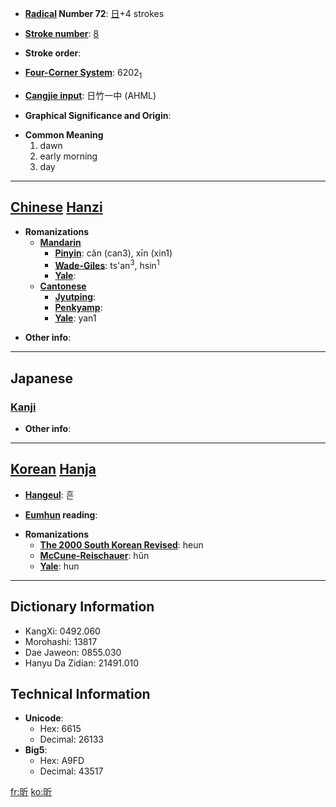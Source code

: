 * '''[[Wiktionary:Chinese radical index| Radical]] Number 72''': [[Wiktionary:Chinese radical index 日|日]]+4 strokes

* '''[[Wiktionary:Chinese total strokes index|Stroke number]]''': [[Wiktionary:Chinese total strokes index 8|8]]

* '''Stroke order''': 

* '''[[Wiktionary:Chinese four corner index|Four-Corner System]]''': 6202<sub>1</sub>

* '''[[Wiktionary:Chinese Cangjie index|Cangjie input]]''': 日竹一中 (AHML)

* '''Graphical Significance and Origin''': 

* '''Common Meaning'''
*#dawn
*# early morning
*# day


----

== [[Chinese]] [[Hanzi]] ==

* '''Romanizations'''
** '''[[Mandarin]]'''
*** '''[[Pinyin]]''': cǎn (can3), xīn (xin1)
*** '''[[Wade-Giles]]''': ts'an<sup>3</sup>, hsin<sup>1</sup>
*** '''[[Yale]]''': 
** '''[[Cantonese]]'''
*** '''[[Jyutping]]''':
*** '''[[Penkyamp]]''': 
*** '''[[Yale]]''': yan1

* '''Other info''': 

----

==Japanese==
===[[Kanji]]===
{{kanji|on readings=[[きん]] (kin), [[こん]] (kon), [[き]] (ki)
|kun readings=[[あさ]] (asa)
}}

* '''Other info''':  

----

== [[Korean]] [[Hanja]] ==

* '''[[Hangeul]]''': 흔

* '''[[Eumhun]] reading''': 

* '''Romanizations'''
** '''[[The 2000 South Korean Revised Romanization|The 2000 South Korean Revised]]''': heun
** '''[[McCune-Reischauer]]''': hŭn
** '''[[Yale]]''': hun

----

== Dictionary Information ==

* KangXi: 0492.060
* Morohashi: 13817
* Dae Jaweon: 0855.030
* Hanyu Da Zidian: 21491.010

== Technical Information ==

* '''Unicode''':
** Hex: 6615
** Decimal: 26133
* '''Big5''':
** Hex: A9FD
** Decimal: 43517

[[fr:昕]]
[[ko:昕]]